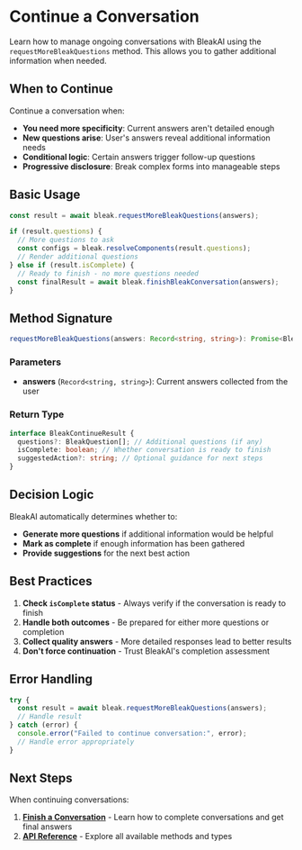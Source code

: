 # Continue a Conversation

Learn how to manage ongoing conversations with BleakAI using the `requestMoreBleakQuestions` method. This allows you to gather additional information when needed.

## When to Continue

Continue a conversation when:

- **You need more specificity**: Current answers aren't detailed enough
- **New questions arise**: User's answers reveal additional information needs
- **Conditional logic**: Certain answers trigger follow-up questions
- **Progressive disclosure**: Break complex forms into manageable steps

## Basic Usage

```typescript
const result = await bleak.requestMoreBleakQuestions(answers);

if (result.questions) {
  // More questions to ask
  const configs = bleak.resolveComponents(result.questions);
  // Render additional questions
} else if (result.isComplete) {
  // Ready to finish - no more questions needed
  const finalResult = await bleak.finishBleakConversation(answers);
}
```

## Method Signature

```typescript
requestMoreBleakQuestions(answers: Record<string, string>): Promise<BleakContinueResult>
```

### Parameters

- **answers** (`Record<string, string>`): Current answers collected from the user

### Return Type

```typescript
interface BleakContinueResult {
  questions?: BleakQuestion[]; // Additional questions (if any)
  isComplete: boolean; // Whether conversation is ready to finish
  suggestedAction?: string; // Optional guidance for next steps
}
```

## Decision Logic

BleakAI automatically determines whether to:

- **Generate more questions** if additional information would be helpful
- **Mark as complete** if enough information has been gathered
- **Provide suggestions** for the next best action

## Best Practices

1. **Check `isComplete` status** - Always verify if the conversation is ready to finish
2. **Handle both outcomes** - Be prepared for either more questions or completion
3. **Collect quality answers** - More detailed responses lead to better results
4. **Don't force continuation** - Trust BleakAI's completion assessment

## Error Handling

```typescript
try {
  const result = await bleak.requestMoreBleakQuestions(answers);
  // Handle result
} catch (error) {
  console.error("Failed to continue conversation:", error);
  // Handle error appropriately
}
```

## Next Steps

When continuing conversations:

1. **[Finish a Conversation](finish-conversation)** - Learn how to complete conversations and get final answers
2. **[API Reference](api-reference)** - Explore all available methods and types
